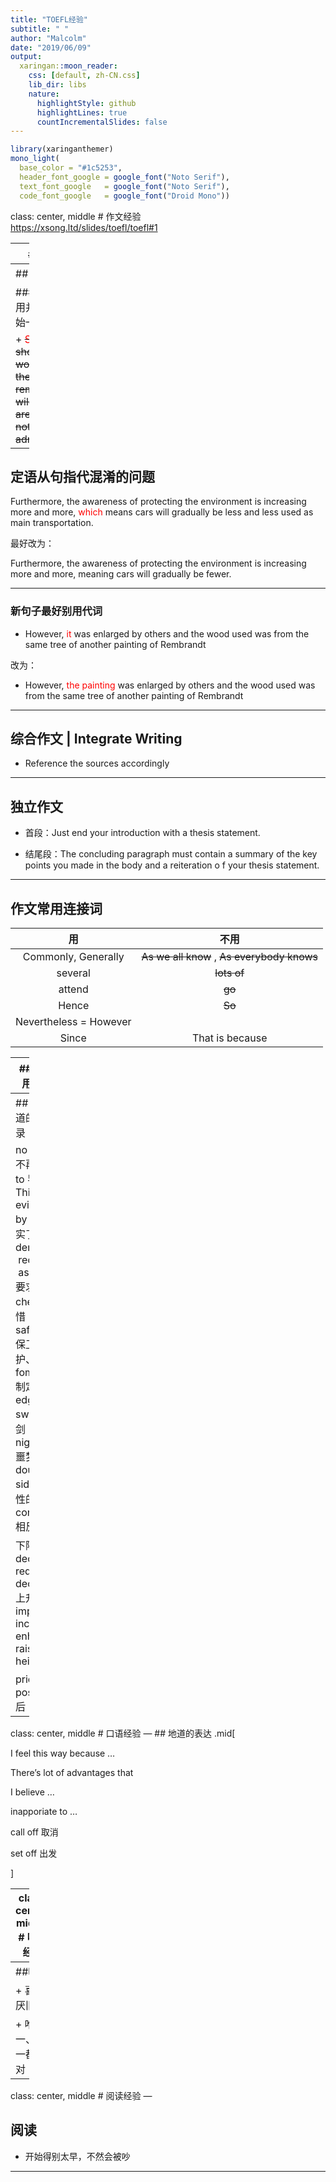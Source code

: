 ```yaml
---
title: "TOEFL经验"
subtitle: " "
author: "Malcolm"
date: "2019/06/09"
output:
  xaringan::moon_reader:
    css: [default, zh-CN.css]
    lib_dir: libs
    nature:
      highlightStyle: github
      highlightLines: true
      countIncrementalSlides: false
---
```

```r
library(xaringanthemer)
mono_light(
  base_color = "#1c5253",
  header_font_google = google_font("Noto Serif"),
  text_font_google   = google_font("Noto Serif"),
  code_font_google   = google_font("Droid Mono"))
```
class: center, middle
# 作文经验  
<https://xsong.ltd/slides/toefl/toefl#1>


---
## 作文

### [并列连词](http://www.en998.com/g/biaodian/020160408.html)

1. 如果并列的是两个句子，即并列句，则and 前经常加[逗号](http://www.pinlue.com/article/2018/09/1612/547220023914.html)

  + People will not buy as many cars as before,<font color=#FF0000> and </font> they can even use old cars.

  + In first place, as the world's natural environment becomes worse,<font color=#FF0000> and </font>  it is compelling and emergent to preserve our global environment.
  
  + All those kinds of transportation are healthier than cars,<font color=#FF0000> and </font> people will gradually give up driving cars.
  
---
## 作文

### 不要使用并列连词开始一个句子

+ ~~<font color=#FF0000>So</font> it should be worried that the remaining wilderness areas will not be admonished.~~

---

## 定语从句指代混淆的问题

Furthermore, the awareness of protecting the environment is increasing more and more,<font color=#FF0000> which</font> means cars will gradually be less and less used as main transportation.

最好改为：

Furthermore, the awareness of protecting the environment is increasing more and more, meaning cars will gradually be fewer.

---

### 新句子最好别用代词

+ However,<font color=#FF0000> it </font> was enlarged by others and the wood used was from the same tree of another painting of Rembrandt

改为：

+ However,<font color=#FF0000> the painting</font>  was enlarged by others and the wood used was from the same tree of another painting of Rembrandt





---

## 综合作文 | Integrate Writing

+ Reference the sources accordingly

---

## 独立作文

+ 首段：Just end your introduction with a thesis statement.

+ 结尾段：The concluding paragraph must contain a summary of the key points you
made in the body and a reiteration o f your thesis statement.

---

## 作文常用连接词

| 用      | 不用          | 
|:------:|:------:| 
| Commonly, Generally | ~~As we all know~~ , ~~As everybody knows~~| 
|several|~~lots of~~|
|attend|~~go~~|
|Hence| ~~So~~|
|Nevertheless = However| |
|Since |That is because |

---
## 作文常用连接词

| 连接词| 意义 | 
|:------|:------:| 
| since | 既然| 
|unless |除非|
|otherwise|否则|
|Meanwhile|与此同时|
|to some extent|在某种程度上|
|accordingly |1.相应地 2.因此, 于是|
 

---
## 一些地道的表达摘录

no longer 不再  
lead to 导致  
This is evidenced by 被···证实了  
demand \ request \ ask sb for 要求  
cherish 珍惜  
safeguard 保卫、维护、捍卫  
fomulate 制定  
two-edge sword 双刃剑  
nightmares 噩梦  
double-sided 两面性的  
conversely 相反地  

下降：decline, reduce, decrease  
上升：improve, increase, enhance, raise, heighten

prior 先  
posterior 后
---
class: center, middle
# 口语经验
---
## 地道的表达
.mid[

I feel this way because ...

There's lot of advantages that

I believe ...

inapporiate to ...

call off 取消

set off 出发

]

---
class: center, middle
# 听力经验
---
##听力

+ 喜新厌旧

+ 唯一、第一都不对


---
class: center, middle
# 阅读经验
---

## 阅读

+ 开始得别太早，不然会被吵

---













